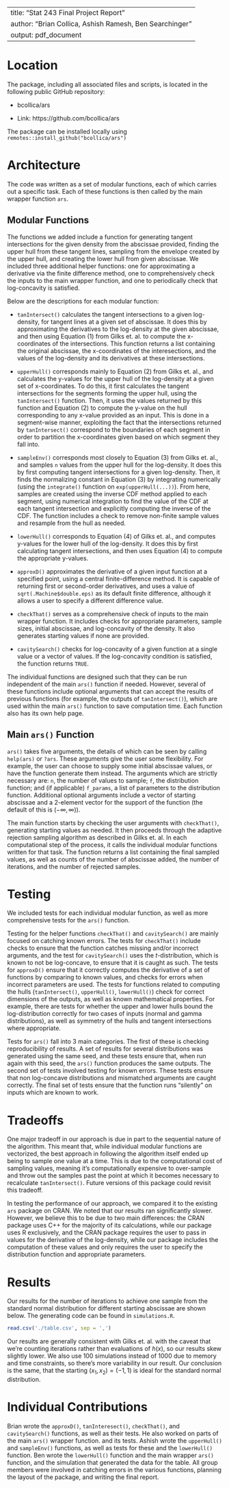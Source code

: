 
---
title: "Stat 243 Final Project Report"
author: "Brian Collica, Ashish Ramesh, Ben Searchinger"
output: pdf_document
---

# Location

The package, including all associated files and scripts, is located in the following public GitHub repository: 

  * bcollica/ars

  * Link: https://github.com/bcollica/ars
  
The package can be installed locally using `remotes::install_github("bcollica/ars")`

# Architecture

The code was written as a set of modular functions, each of which carries out a specific task. Each of these functions is then called by the main wrapper function `ars`. 

## Modular Functions

The functions we added include a function for generating tangent intersections for the given density from the abscissae provided, finding the upper hull from these tangent lines, sampling from the envelope created by the upper hull, and creating the lower hull from given abscissae. We included three additional helper functions: one for approximating a derivative via the finite difference method, one to comprehensively check the inputs to the main wrapper function, and one to periodically check that log-concavity is satisfied.

Below are the descriptions for each modular function:

  * `tanIntersect()` calculates the tangent intersections to a given log-density, for tangent lines at a given set of abscissae. It does this by approximating the derivatives to the log-density at the given abscissae, and then using Equation (1) from Gilks et. al. to compute the x-coordinates of the intersections. This function returns a list containing the original abscissae, the x-coordinates of the interesections, and the values of the log-density and its derivatives at these intersections.

  * `upperHull()` corresponds mainly to Equation (2) from Gilks et. al., and calculates the y-values for the upper hull of the log-density at a given set of x-coordinates. To do this, it first calculates the tangent intersections for the segments forming the upper hull, using the `tanIntersect()` function. Then, it uses the values returned by this function and Equation (2) to compute the y-value on the hull corresponding to any x-value provided as an input. This is done in a segment-wise manner, exploiting the fact that the intersections returned by `tanIntersect()` correspond to the boundaries of each segment in order to partition the x-coordinates given based on which segment they fall into.

  * `sampleEnv()` corresponds most closely to Equation (3) from Gilks et. al., and samples `n` values from the upper hull for the log-density. It does this by first computing tangent intersections for a given log-density. Then, it finds the normalizing constant in Equation (3) by integrating numerically (using the `integrate()` function on `exp(upperHull(...))`). From here, samples are created using the inverse CDF method applied to each segment, using numerical integration to find the value of the CDF at each tangent intersection and explicitly computing the inverse of the CDF. The function includes a check to remove non-finite sample values and resample from the hull as needed.

  * `lowerHull()` corresponds to Equation (4) of Gilks et. al., and computes y-values for the lower hull of the log-density. It does this by first calculating tangent intersections, and then uses Equation (4) to compute the appropriate y-values.

  * `approxD()` approximates the derivative of a given input function at a specified point, using a central finite-difference method. It is capable of returning first or second-order derivatives, and uses a value of `sqrt(.Machine$double.eps)` as its default finite difference, although it allows a user to specify a different difference value.

  * `checkThat()` serves as a comprehensive check of inputs to the main wrapper function. It includes checks for appropriate parameters, sample sizes, initial abscissae, and log-concavity of the density. It also generates starting values if none are provided. 
  
  * `cavitySearch()` checks for log-concavity of a given function at a single value or a vector of values.  If the log-concavity condition is satisfied, the function returns `TRUE`.
  
The individual functions are designed such that they can be run independent of the main `ars()` function if needed. However, several of these functions include optional arguments that can accept the results of previous functions (for example, the outputs of `tanIntersect()`), which are used within the main `ars()` function to save computation time.  Each function also has its own help page.

## Main `ars()` Function

`ars()` takes five arguments, the details of which can be seen by calling `help(ars)` or `?ars`.  These arguments give the user some flexibility.  For example, the user can choose to supply some initial abscissae values, or have the function generate them instead.  The arguments which are strictly necessary are: `n`, the number of values to sample; `f`, the distribution function; and (if applicable) `f_params`, a list of parameters to the distribution function. Additional optional arguments include a vector of starting abscissae and a 2-element vector for the support of the function (the default of this is $(-\infty,\infty)$).

The main function starts by checking the user arguments with `checkThat()`, generating starting values as needed. It then proceeds through the adaptive rejection sampling algorithm as described in Gilks et. al. In each computational step of the process, it calls the individual modular functions written for that task. The function returns a list containing the final sampled values, as well as counts of the number of abscissae added, the number of iterations, and the number of rejected samples. 

# Testing

We included tests for each individual modular function, as well as more comprehensive tests for the `ars()` function. 

Testing for the helper functions `checkThat()` and `cavitySearch()` are mainly focused on catching known errors. The tests for `checkThat()` include checks to ensure that the function catches missing and/or incorrect arguments, and the test for `cavitySearch()` uses the $t$-distribution, which is known to not be log-concave, to ensure that it is caught as such. The tests for `approxD()` ensure that it correctly computes the derivative of a set of functions by comparing to known values, and checks for errors when incorrect parameters are used. The tests for functions related to computing the hulls (`tanIntersect()`, `upperHull()`, `lowerHull()`) check for correct dimensions of the outputs, as well as known mathematical properties. For example, there are tests for whether the upper and lower hulls bound the log-distribution correctly for two cases of inputs (normal and gamma distributions), as well as symmetry of the hulls and tangent intersections where appropriate. 

Tests for `ars()` fall into 3 main categories. The first of these is checking reproducibility of results. A set of results for several distributions was generated using the same seed, and these tests ensure that, when run again with this seed, the `ars()` function produces the same outputs. The second set of tests involved testing for known errors. These tests ensure that non log-concave distributions and mismatched arguments are caught correctly. The final set of tests ensure that the function runs "silently" on inputs which are known to work.

# Tradeoffs

One major tradeoff in our approach is due in part to the sequential nature of the algorithm. This meant that, while individual modular functions are vectorized, the best approach in following the algorithm itself ended up being to sample one value at a time. This is due to the computational cost of sampling values, meaning it's computationally expensive to over-sample and throw out the samples past the point at which it becomes necessary to recalculate `tanIntersect()`. Future versions of this package could revisit this tradeoff.

In testing the performance of our approach, we compared it to the existing `ars` package on CRAN. We noted that our results ran significantly slower. However, we believe this to be due to two main differences: the CRAN package uses C++ for the majority of its calculations, while our package uses R exclusively, and the CRAN package requires the user to pass in values for the derivative of the log-density, while our package includes the computation of these values and only requires the user to specify the distribution function and appropriate parameters.

# Results

Our results for the number of iterations to achieve one sample from the standard normal distribution for different starting abscissae are shown below. The generating code can be found in `simulations.R`.


```r
read.csv('./table.csv', sep = ',')
```
Our results are generally consistent with Gilks et. al. with the caveat that we're counting iterations rather than evaluations of $h(x)$, so our results skew slightly lower. We also use 100 simulations instead of 1000 due to memory and time constraints, so there's more variability in our result. Our conclusion is the same, that the starting $(x_1, x_2) = (-1, 1)$ is ideal for the standard normal distribution.

# Individual Contributions

Brian wrote the `approxD()`, `tanInteresect()`, `checkThat()`, and `cavitySearch()` functions, as well as their tests. He also worked on parts of the main `ars()` wrapper function. and its tests. Ashish wrote the `upperHull()` and `sampleEnv()` functions, as well as tests for these and the `lowerHull()` function. Ben wrote the `lowerHull()` function and the main wrapper `ars()` function, and the simulation that generated the data for the table. All group members were involved in catching errors in the various functions, planning the layout of the package, and writing the final report.

